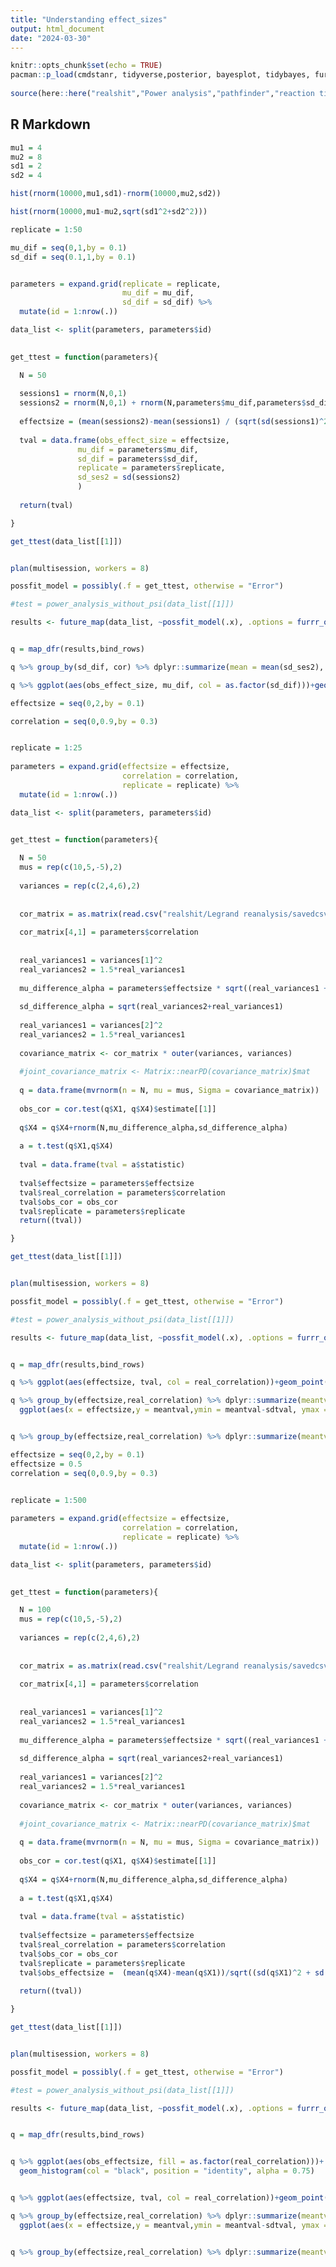 ```yaml
---
title: "Understanding effect_sizes"
output: html_document
date: "2024-03-30"
---
```


```r
knitr::opts_chunk$set(echo = TRUE)
pacman::p_load(cmdstanr, tidyverse,posterior, bayesplot, tidybayes, furrr,bridgesampling, rstan, brms, faux,LRO.utilities,reticulate, tictoc,rockchalk)
  
source(here::here("realshit","Power analysis","pathfinder","reaction time", "pathfinder_rt_datasets_scripts.R"))
```

## R Markdown


```r
mu1 = 4
mu2 = 8
sd1 = 2
sd2 = 4

hist(rnorm(10000,mu1,sd1)-rnorm(10000,mu2,sd2))

hist(rnorm(10000,mu1-mu2,sqrt(sd1^2+sd2^2)))

```


```r

replicate = 1:50

mu_dif = seq(0,1,by = 0.1)
sd_dif = seq(0.1,1,by = 0.1)


parameters = expand.grid(replicate = replicate,
                         mu_dif = mu_dif,
                         sd_dif = sd_dif) %>% 
  mutate(id = 1:nrow(.))

data_list <- split(parameters, parameters$id)
  

get_ttest = function(parameters){

  N = 50
  
  sessions1 = rnorm(N,0,1)
  sessions2 = rnorm(N,0,1) + rnorm(N,parameters$mu_dif,parameters$sd_dif)
  
  effectsize = (mean(sessions2)-mean(sessions1) / (sqrt(sd(sessions1)^2 + sd(sessions2)^2) - 2 * 0 * sd(sessions1) * sd(sessions2))) * sqrt(2 * (1-cor))
  
  tval = data.frame(obs_effect_size = effectsize,
               mu_dif = parameters$mu_dif,
               sd_dif = parameters$sd_dif,
               replicate = parameters$replicate,
               sd_ses2 = sd(sessions2)
               )
  
  return(tval)

}

get_ttest(data_list[[1]])


plan(multisession, workers = 8)

possfit_model = possibly(.f = get_ttest, otherwise = "Error")

#test = power_analysis_without_psi(data_list[[1]])

results <- future_map(data_list, ~possfit_model(.x), .options = furrr_options(seed = TRUE),.progress = TRUE)


q = map_dfr(results,bind_rows)

q %>% group_by(sd_dif, cor) %>% dplyr::summarize(mean = mean(sd_ses2), correlation = mean(cor)) %>% mutate(calculated = sqrt(1^2+sd_dif^2))

q %>% ggplot(aes(obs_effect_size, mu_dif, col = as.factor(sd_dif)))+geom_point()+facet_wrap(~sd_dif)


```


```r
effectsize = seq(0,2,by = 0.1)

correlation = seq(0,0.9,by = 0.3)


replicate = 1:25
  
parameters = expand.grid(effectsize = effectsize,
                         correlation = correlation,
                         replicate = replicate) %>% 
  mutate(id = 1:nrow(.))

data_list <- split(parameters, parameters$id)
  

get_ttest = function(parameters){

  N = 50
  mus = rep(c(10,5,-5),2)
  
  variances = rep(c(2,4,6),2)
    
  
  cor_matrix = as.matrix(read.csv("realshit/Legrand reanalysis/savedcsv/correlation matrix.csv") %>% dplyr::select(-X))
  
  cor_matrix[4,1] = parameters$correlation
   
    
  real_variances1 = variances[1]^2
  real_variances2 = 1.5*real_variances1
  
  mu_difference_alpha = parameters$effectsize * sqrt((real_variances1 + real_variances2) / 2)
  
  sd_difference_alpha = sqrt(real_variances2+real_variances1)
  
  real_variances1 = variances[2]^2
  real_variances2 = 1.5*real_variances1
  
  covariance_matrix <- cor_matrix * outer(variances, variances)
  
  #joint_covariance_matrix <- Matrix::nearPD(covariance_matrix)$mat
  
  q = data.frame(mvrnorm(n = N, mu = mus, Sigma = covariance_matrix))
  
  obs_cor = cor.test(q$X1, q$X4)$estimate[[1]]
  
  q$X4 = q$X4+rnorm(N,mu_difference_alpha,sd_difference_alpha)
  
  a = t.test(q$X1,q$X4)
  
  tval = data.frame(tval = a$statistic)
  
  tval$effectsize = parameters$effectsize
  tval$real_correlation = parameters$correlation
  tval$obs_cor = obs_cor
  tval$replicate = parameters$replicate
  return((tval))

}

get_ttest(data_list[[1]])


plan(multisession, workers = 8)

possfit_model = possibly(.f = get_ttest, otherwise = "Error")

#test = power_analysis_without_psi(data_list[[1]])

results <- future_map(data_list, ~possfit_model(.x), .options = furrr_options(seed = TRUE),.progress = TRUE)


q = map_dfr(results,bind_rows)

q %>% ggplot(aes(effectsize, tval, col = real_correlation))+geom_point()

q %>% group_by(effectsize,real_correlation) %>% dplyr::summarize(meantval = mean(tval), sdtval = sd(tval)) %>% 
  ggplot(aes(x = effectsize,y = meantval,ymin = meantval-sdtval, ymax = meantval+sdtval, col = real_correlation))+geom_pointrange(position=position_dodge(width=0.1))+facet_wrap(~real_correlation)


q %>% group_by(effectsize,real_correlation) %>% dplyr::summarize(meantval = mean(tval), sdtval = sd(tval)) %>% ggplot(aes(x = effectsize, y = sdtval,col = as.factor(real_correlation)))+geom_point()+facet_wrap(~real_correlation)
```





```r
effectsize = seq(0,2,by = 0.1)
effectsize = 0.5
correlation = seq(0,0.9,by = 0.3)


replicate = 1:500
  
parameters = expand.grid(effectsize = effectsize,
                         correlation = correlation,
                         replicate = replicate) %>% 
  mutate(id = 1:nrow(.))

data_list <- split(parameters, parameters$id)
  

get_ttest = function(parameters){

  N = 100
  mus = rep(c(10,5,-5),2)
  
  variances = rep(c(2,4,6),2)
    
  
  cor_matrix = as.matrix(read.csv("realshit/Legrand reanalysis/savedcsv/correlation matrix.csv") %>% dplyr::select(-X))
  
  cor_matrix[4,1] = parameters$correlation
   
    
  real_variances1 = variances[1]^2
  real_variances2 = 1.5*real_variances1
  
  mu_difference_alpha = parameters$effectsize * sqrt((real_variances1 + real_variances2) / 2)
  
  sd_difference_alpha = sqrt(real_variances2+real_variances1)
  
  real_variances1 = variances[2]^2
  real_variances2 = 1.5*real_variances1
  
  covariance_matrix <- cor_matrix * outer(variances, variances)
  
  #joint_covariance_matrix <- Matrix::nearPD(covariance_matrix)$mat
  
  q = data.frame(mvrnorm(n = N, mu = mus, Sigma = covariance_matrix))
  
  obs_cor = cor.test(q$X1, q$X4)$estimate[[1]]
  
  q$X4 = q$X4+rnorm(N,mu_difference_alpha,sd_difference_alpha)
  
  a = t.test(q$X1,q$X4)
  
  tval = data.frame(tval = a$statistic)
  
  tval$effectsize = parameters$effectsize
  tval$real_correlation = parameters$correlation
  tval$obs_cor = obs_cor
  tval$replicate = parameters$replicate
  tval$obs_effectsize =  (mean(q$X4)-mean(q$X1))/sqrt((sd(q$X1)^2 + sd(q$X4)^2)/2)
  
  return((tval))

}

get_ttest(data_list[[1]])


plan(multisession, workers = 8)

possfit_model = possibly(.f = get_ttest, otherwise = "Error")

#test = power_analysis_without_psi(data_list[[1]])

results <- future_map(data_list, ~possfit_model(.x), .options = furrr_options(seed = TRUE),.progress = TRUE)


q = map_dfr(results,bind_rows)


q %>% ggplot(aes(obs_effectsize, fill = as.factor(real_correlation)))+
  geom_histogram(col = "black", position = "identity", alpha = 0.75)


q %>% ggplot(aes(effectsize, tval, col = real_correlation))+geom_point()

q %>% group_by(effectsize,real_correlation) %>% dplyr::summarize(meantval = mean(tval), sdtval = sd(tval)) %>% 
  ggplot(aes(x = effectsize,y = meantval,ymin = meantval-sdtval, ymax = meantval+sdtval, col = real_correlation))+geom_pointrange(position=position_dodge(width=0.1))+facet_wrap(~real_correlation)


q %>% group_by(effectsize,real_correlation) %>% dplyr::summarize(meantval = mean(tval), sdtval = sd(tval)) %>% ggplot(aes(x = effectsize, y = sdtval,col = as.factor(real_correlation)))+geom_point()+facet_wrap(~real_correlation)
```


